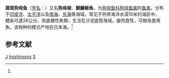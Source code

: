 {{Speciesbox 
| taxon = Synodus hoshinonis
| status = NE
| status_system = IUCN3.1
| authority = Tanaka, 1917<ref name='id5517'>{{cite web| url =http://www.bioinfo.cn/db05/BjdwSpecies.php?action=view&id=5517| title =肩斑狗母鱼| work =中国动物物种编目数据库| publisher =中国科学院微生物研究所| author =中国科学院动物研究所| accessdate =2009-04-11| deadurl =yes| archiveurl =https://web.archive.org/web/20160305051617/http://www.bioinfo.cn/db05/BjdwSpecies.php?action=view&id=5517| archivedate =2016-03-05}}</ref>
| synonyms = 
}}
'''肩斑狗母鱼'''（[[学名|学名]]：{{lang|la|''Synodus hoshinonis''}}）又名'''狗母梭'''、'''錦鱗蜥魚'''，为[[狗母鱼科|狗母鱼科]][[狗母鱼属|狗母鱼属]]的[[鱼类|鱼类]]。分布于[[印度洋|印度洋]]、[[太平洋|太平洋]]以及[[南海|南海]]、[[东海|东海]]等海域，常见于热带海洋水深10米的海区中，體長可達26公分，為底棲性魚類，生活在沙泥底質海域，屬肉食性，可做為食用魚。该物种的模式产地在日本海。<ref name='id5517'/>

== 参考文献 ==
{{reflist}}
{{Taxonbar}}

[[Category:食用魚|J]]
[[Category:狗母鱼属|hoshinonis]]
[[Category:1917年描述的鱼类|S]]